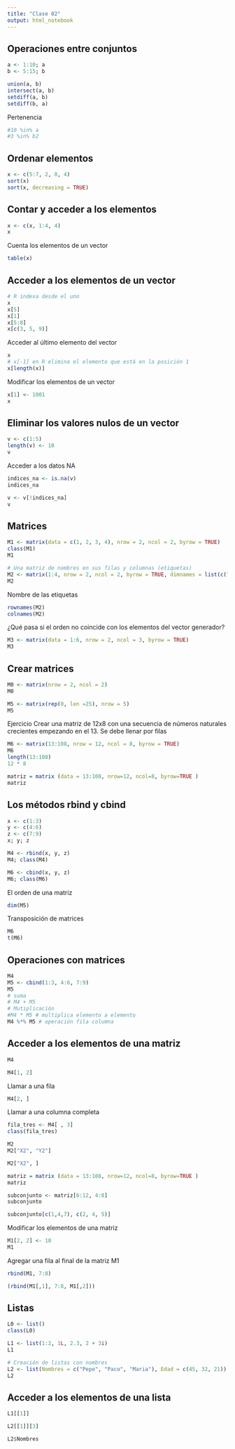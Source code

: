 ---
title: "Clase 02"
output: html_notebook
---

## Operaciones entre conjuntos
```{r}
a <- 1:10; a
b <- 5:15; b
```
```{r}
union(a, b)
intersect(a, b)
setdiff(a, b)
setdiff(b, a)
```
Pertenencia
```{r}
#10 %in% a
#3 %in% b2
```
## Ordenar elementos
```{r}
x <- c(5:7, 2, 0, 4)
sort(x)
sort(x, decreasing = TRUE)
```

## Contar y acceder a los elementos
```{r}
x <- c(x, 1:4, 4)
x
```
Cuenta los elementos de un vector
```{r}
table(x)
```
## Acceder a los elementos de un vector
```{r}
# R indexa desde el uno 
x
x[5]
x[1]
x[5:8]
x[c(3, 5, 9)]
```
Acceder al último elemento del vector
```{r}
x
# x[-1] en R elimina el elemento que está en la posición 1
x[length(x)]
```
Modificar los elementos de un vector
```{r}
x[1] <- 1001
x
```
## Eliminar los valores nulos de un vector 
```{r}
v <- c(1:5)
length(v) <- 10
v
```
Acceder a los datos NA
```{r}
indices_na <- is.na(v)
indices_na
```
```{r}
v <- v[!indices_na]
v
```
## Matrices
```{r}
M1 <- matrix(data = c(1, 2, 3, 4), nrow = 2, ncol = 2, byrow = TRUE)
class(M1)
M1
```
```{r}
# Una matriz de nombres en sus filas y columnas (etiquetas)
M2 <- matrix(1:4, nrow = 2, ncol = 2, byrow = TRUE, dimnames = list(c("X1", "X2"), c("Y1", "Y2")))
M2
```
Nombre de las etiquetas
```{r}
rownames(M2)
colnames(M2)
```
¿Qué pasa si el orden no coincide con los elementos del vector generador?
```{r}
M3 <- matrix(data = 1:6, nrow = 2, ncol = 3, byrow = TRUE)
M3
```
## Crear matrices
```{r}
M0 <- matrix(nrow = 2, ncol = 2)
M0
```
```{r}
M5 <- matrix(rep(0, len =25), nrow = 5)
M5
```
Ejercicio 
Crear una matriz de 12x8 con una secuencia de números naturales crecientes empezando en el 13. Se debe llenar por filas 

```{r}
M6 <- matrix(13:108, nrow = 12, ncol = 8, byrow = TRUE) 
M6
length(13:108)
12 * 8
```
```{r}
matriz = matrix (data = 13:108, nrow=12, ncol=8, byrow=TRUE )
matriz
```
## Los métodos rbind y cbind
```{r}
x <- c(1:3)
y <- c(4:6)
z <- c(7:9)
x; y; z
```
```{r}
M4 <- rbind(x, y, z)
M4; class(M4)
```
```{r}
M6 <- cbind(x, y, z)
M6; class(M6)
```
El orden de una matriz
```{r}
dim(M5)
```
Transposición de matrices
```{r}
M6
t(M6)
```
## Operaciones con matrices
```{r}
M4
M5 <- cbind(1:3, 4:6, 7:9)
M5
# suma
# M4 + M5
# Mutiplicación 
#M4 * M5 # multiplica elemento a elemento
M4 %*% M5 # operación fila columna

```
## Acceder a los elementos de una matriz
```{r}
M4
```
```{r}
M4[1, 2]
```
Llamar a una fila
```{r}
M4[2, ]
```
Llamar a una columna completa
```{r}
fila_tres <- M4[ , 3]
class(fila_tres)

```
```{r}
M2
M2["X2", "Y2"]
```
```{r}
M2["X2", ]
```

```{r}
matriz = matrix (data = 13:108, nrow=12, ncol=8, byrow=TRUE )
matriz
```
```{r}
subconjunto <- matriz[6:12, 4:8]
subconjunto
```
```{r}
subconjunto[c(1,4,7), c(2, 4, 5)]
```

Modificar los elementos de una matriz
```{r}
M1[2, 2] <- 10
M1
```
Agregar una fila al final de la matriz M1
```{r}
rbind(M1, 7:8)
```
```{r}
(rbind(M1[,1], 7:8, M1[,2]))
```


## Listas 
```{r}
L0 <- list()
class(L0)
```
```{r}
L1 <- list(1:2, 1L, 2.3, 2 + 3i)
L1
```
```{r}
# Creación de listas con nombres
L2 <- list(Nombres = c("Pepe", "Paco", "Maria"), Edad = c(45, 32, 21))
L2
```
## Acceder a los elementos de una lista
```{r}
L1[[1]]
```
```{r}
L2[[1]][3]
```

```{r}
L2$Nombres
```

